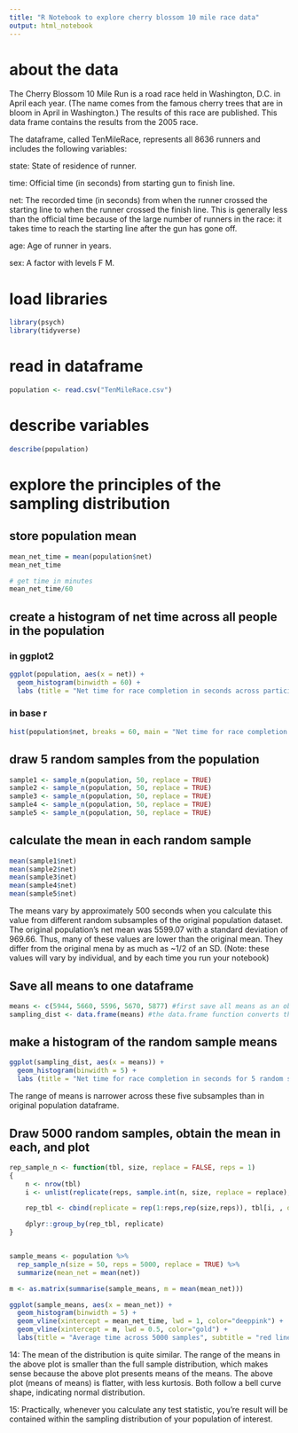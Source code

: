 ```yaml
---
title: "R Notebook to explore cherry blossom 10 mile race data"
output: html_notebook
---
```


# about the data
The Cherry Blossom 10 Mile Run is a road race held in Washington, D.C. in April each year. (The name comes from the famous cherry trees that are in bloom in April in Washington.) The results of this race are published. This data frame contains the results from the 2005 race.


The dataframe, called TenMileRace, represents all 8636 runners and includes the following variables:

state: State of residence of runner.

time: Official time (in seconds) from starting gun to finish line.

net: The recorded time (in seconds) from when the runner crossed the starting line to when the runner crossed the finish line. This is generally less than the official time because of the large number of runners in the race: it takes time to reach the starting line after the gun has gone off.

age: Age of runner in years.

sex: A factor with levels F M.


# load libraries
```r

library(psych)
library(tidyverse)

```

# read in dataframe
```r
population <- read.csv("TenMileRace.csv")
```

# describe variables
```r
describe(population)
```

# explore the principles of the sampling distribution
## store population mean
```r

mean_net_time = mean(population$net)
mean_net_time

# get time in minutes
mean_net_time/60

```

## create a histogram of net time across all people in the population
### in ggplot2
```r

ggplot(population, aes(x = net)) +
  geom_histogram(binwidth = 60) +
  labs (title = "Net time for race completion in seconds across participants", x = "time in seconds")

```

### in base r
```r
hist(population$net, breaks = 60, main = "Net time for race completion in seconds across participants", xlab = "time in seconds" )
```


## draw 5 random samples from the population
```r
sample1 <- sample_n(population, 50, replace = TRUE)
sample2 <- sample_n(population, 50, replace = TRUE)
sample3 <- sample_n(population, 50, replace = TRUE)
sample4 <- sample_n(population, 50, replace = TRUE)
sample5 <- sample_n(population, 50, replace = TRUE)
```

## calculate the mean in each random sample
```r
mean(sample1$net)
mean(sample2$net)
mean(sample3$net)
mean(sample4$net)
mean(sample5$net)
```
The means vary by approximately 500 seconds when you calculate this value from different random subsamples of the original population dataset. The original population's net mean was 5599.07	with a standard deviation of 969.66. Thus, many of these values are lower than the original mean. They differ from the original mena by as much as ~1/2 of an SD. (Note: these values will vary by individual, and by each time you run your notebook)

## Save all means to one dataframe
```r
means <- c(5944, 5660, 5596, 5670, 5877) #first save all means as an object
sampling_dist <- data.frame(means) #the data.frame function converts this object into a dataframe
```

## make a histogram of the random sample means
```r
ggplot(sampling_dist, aes(x = means)) +
  geom_histogram(binwidth = 5) +
  labs (title = "Net time for race completion in seconds for 5 random subsamples of 50 ", x = "time in seconds")
```
The range of means is narrower across these five subsamples than in original population dataframe. 


## Draw 5000 random samples, obtain the mean in each, and plot
```r

rep_sample_n <- function(tbl, size, replace = FALSE, reps = 1)
{
    n <- nrow(tbl)
    i <- unlist(replicate(reps, sample.int(n, size, replace = replace), simplify = FALSE))

    rep_tbl <- cbind(replicate = rep(1:reps,rep(size,reps)), tbl[i, , drop=FALSE])

    dplyr::group_by(rep_tbl, replicate)
}


sample_means <- population %>%
  rep_sample_n(size = 50, reps = 5000, replace = TRUE) %>%
  summarize(mean_net = mean(net))

m <- as.matrix(summarise(sample_means, m = mean(mean_net)))

ggplot(sample_means, aes(x = mean_net)) + 
  geom_histogram(binwidth = 5) +
  geom_vline(xintercept = mean_net_time, lwd = 1, color="deeppink") +
  geom_vline(xintercept = m, lwd = 0.5, color="gold") + 
  labs(title = "Average time across 5000 samples", subtitle = "red line = population mean from original sample\nblue line = mean of means from 5000 random samples", x = "average time in the sample")

```
 14: The mean of the distribution is quite similar. The range of the means in the above plot is smaller than the full sample distribution, which makes sense because the above plot presents means of the means. The above plot  (means of means) is flatter, with less kurtosis. Both follow a bell curve shape, indicating normal distribution.
 
 15: Practically, whenever you calculate any test statistic, you're result will be contained within the sampling distribution of your population of interest. 

